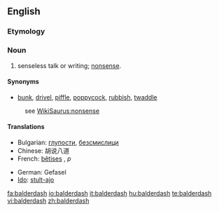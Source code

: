 {{wikipedia}}
==English==

===Etymology===
{{unk.}}

===Noun===
{{en-noun|-}}

# senseless talk or writing; [[nonsense]].
<!-- # a rapidly receding hairline
# {{vulgar}} adulterated wine -->

====Synonyms====
* [[bunk]], [[drivel]], [[piffle]], [[poppycock]], [[rubbish]], [[twaddle]]
: see [[WikiSaurus:nonsense]]

====Translations====
{{trans-top|nonsense}}
* Bulgarian: [[глупости]], [[безсмислици]]
* Chinese: 胡说八道
* French: [[bêtise]]s {{f}}, ''p''
{{trans-mid}}
* German: Gefasel {{n}}
* [[Ido]]: [[stulto|stult-ajo]]
{{trans-bottom}}
<!--SOED-->

[[fa:balderdash]]
[[io:balderdash]]
[[it:balderdash]]
[[hu:balderdash]]
[[te:balderdash]]
[[vi:balderdash]]
[[zh:balderdash]]